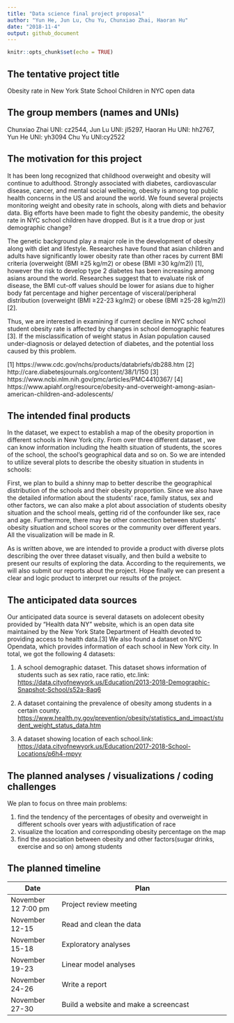 ```yaml
---
title: "Data science final project proposal"
author: "Yun He, Jun Lu, Chu Yu, Chunxiao Zhai, Haoran Hu"
date: "2018-11-4"
output: github_document
---
```


```r
knitr::opts_chunk$set(echo = TRUE)
```

## The tentative project title

Obesity rate in New York State School Children in NYC open data

## The group members (names and UNIs)

Chunxiao Zhai UNI: cz2544, Jun Lu UNI: jl5297, Haoran Hu UNI: hh2767, Yun He UNI: yh3094
Chu Yu UNI:cy2522

## The motivation for this project

It has been long recognized that childhood overweight and obesity will continue to adulthood. Strongly associated with diabetes, cardiovascular disease, cancer, and mental social wellbeing, obesity is among top public health concerns in the US and around the world. We found several projects monitoring weight and obesity rate in schools, along with diets and behavior data. Big efforts have been made to fight the obesity pandemic, the obesity rate in NYC school children have dropped. But is it a true drop or just demographic change? 

The genetic background play a major role in the development of obesity along with diet and lifestyle. Researches have found that asian children and adults have significantly lower obesity rate than other races by current BMI criteria (overweight (BMI ≥25 kg/m2) or obese (BMI ≥30 kg/m2))  [1], however the risk to develop type 2 diabetes has been increasing among asians around the world. Researches suggest that to evaluate risk of disease, the BMI cut-off values should be lower for asians due to higher body fat percentage and higher percentage of visceral/peripheral distribution (overweight (BMI ≥22-23 kg/m2) or obese (BMI ≥25-28 kg/m2)) [2].

Thus, we are interested in examining if current decline in NYC school student obesity rate is affected by changes in school demographic features [3]. If the misclassification of weight status in Asian population caused under-diagnosis or delayed detection of diabetes, and the potential loss caused by this problem.

[1] https://www.cdc.gov/nchs/products/databriefs/db288.htm
[2] http://care.diabetesjournals.org/content/38/1/150
[3] https://www.ncbi.nlm.nih.gov/pmc/articles/PMC4410367/
[4] https://www.apiahf.org/resource/obesity-and-overweight-among-asian-american-children-and-adolescents/

## The intended final products

In the dataset, we expect to establish a map of the obesity proportion in different schools in New York city. From over three different dataset , we can know information including the health situation of students, the scores of the school, the school’s geographical data and so on. So we are intended to utilize several plots to describe the obesity situation in students in schools:

First, we plan to build a shinny map to better describe the geographical distribution of the schools and their obesity proportion. Since we also have the detailed information about the students’ race, family status, sex and other factors, we can also make a plot about association of students obesity situation and the school meals, getting rid of the confounder like sex, race and age. Furthermore, there may be other connection between students’ obesity situation and school scores or the community over different years. All the visualization will be made in R.

As is written above, we are intended to provide a product with diverse plots describing the over three dataset visually, and then build a website to present our results of exploring the data. According to the requirements, we will also submit our reports about the project. Hope finally we can present a clear and logic product to interpret our results of the project.


## The anticipated data sources
Our anticipated data source is several datasets on adolecent obesity provided by "Health data NY" website, which is an open data site maintained by the New York State Department of Health devoted to providing access to health data.[3] We also found a dataset on NYC Opendata, which provides information of each school in New York city. In total, we got the following 4 datasets: 

1. A school demographic dataset. This dataset shows information of students such as sex ratio, race ratio, etc.link: <https://data.cityofnewyork.us/Education/2013-2018-Demographic-Snapshot-School/s52a-8aq6> 

2. A dataset containing the prevalence of obesity among students in a certain county.
<https://www.health.ny.gov/prevention/obesity/statistics_and_impact/student_weight_status_data.htm>

3. A dataset showing location of each school.link: <https://data.cityofnewyork.us/Education/2017-2018-School-Locations/p6h4-mpyy>


## The planned analyses / visualizations / coding challenges

We plan to focus on three main problems:

1. find the tendency of the percentages of obesity and overweight in different schools over years with adjustification of race
2. visualize the location and corresponding obesity percentage on the map 
3. find the association between obesity and other factors(sugar drinks, exercise and so on) among students


## The planned timeline
Date                  | Plan                        
--------------------- | ------------------------------------------------------------------- 
November 12 7:00 pm   | Project review meeting   
November 12-15        | Read and clean the data   
November 15-18        | Exploratory analyses             
November 19-23        | Linear model analyses                            
November 24-26        | Write a report
November 27-30        | Build a website and make a screencast


